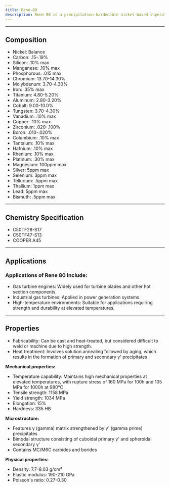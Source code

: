 ---
title: Rene-80
description: René 80 is a precipitation-hardenable nickel-based superalloy developed by General Electric in the 1960s. It was designed to meet the demanding requirements of high-temperature applications, particularly in gas turbine engines. René 80's balanced composition and optimized microstructure make it a versatile alloy for high-temperature applications, offering a good combination of strength, creep resistance, and oxidation resistance. Its properties can be further tailored through precise control of the heat treatment process to meet specific application requirements.
---

---


## Composition

<Card className='properties'>
  <ul>
    <li>Nickel: Balance</li>
    <li>Carbon: .15-.19%</li>
    <li>Silicon: .10% max</li>
    <li>Manganese: .10% max</li>
    <li>Phosphorous: .015 max</li>
    <li>Chromium: 13.70-14.30%</li>
    <li>Molybdenum: 3.70-4.30%</li>
    <li>Iron: .35% max</li>
    <li>Titanium: 4.80-5.20%</li>
    <li>Aluminum: 2.80-3.20%</li>
    <li>Cobalt: 9.00-10.0%</li>
    <li>Tungsten: 3.70-4.30%</li>
    <li>Vanadium: .10% max</li>
    <li>Copper: .10% max</li>
    <li>Zirconium: .020-.100%</li>
    <li>Boron: .010-.020%</li>
    <li>Columbium: .10% max</li>
    <li>Tantalum: .10% max</li>
    <li>Hafnium: .10% max</li>
    <li>Rhenium: .10% max</li>
    <li>Platinum: .30% max</li>
    <li>Magnesium: 100ppm max</li>
    <li>Silver: 5ppm max</li>
    <li>Selenium: 3ppm max</li>
    <li>Tellurium: .5ppm max</li>
    <li>Thallium: 1ppm max</li>
    <li>Lead: 5ppm max</li>
    <li>Bismuth: .5ppm max</li>
  </ul>
</Card>

---

## Chemistry Specification

- C50TF28-S17
- C50TF47-S13
- COOPER A45

---

## Applications

### Applications of Rene 80 include:

- Gas turbine engines: Widely used for turbine blades and other hot section components.
- Industrial gas turbines: Applied in power generation systems.
- High-temperature environments: Suitable for applications requiring strength and durability at elevated temperatures.

---

## Properties

- Fabricability: Can be cast and heat-treated, but considered difficult to weld or machine due to high strength.
- Heat treatment: Involves solution annealing followed by aging, which results in the formation of primary and secondary γ' precipitates

**Mechanical properties:**

- Temperature capability: Maintains high mechanical properties at elevated temperatures, with rupture stress of 160 MPa for 100h and 105 MPa for 1000h at 980°C
- Tensile strength: 1158 MPa
- Yield strength: 1034 MPa
- Elongation: 15%
- Hardness: 335 HB

**Microstructure:**

- Features γ (gamma) matrix strengthened by γ' (gamma prime) precipitates
- Bimodal structure consisting of cuboidal primary γ' and spheroidal secondary γ'
- Contains MC/M6C carbides and borides

**Physical properties:**

- Density: 7.7-8.03 g/cm³
- Elastic modulus: 190-210 GPa
- Poisson's ratio: 0.27-0.30
